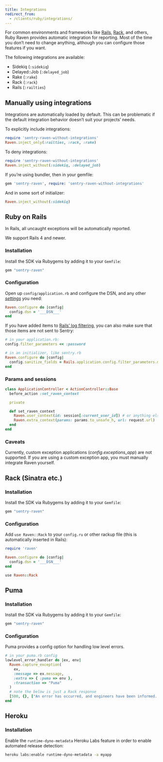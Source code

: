 ```yaml
---
title: Integrations
redirect_from:
  - /clients/ruby/integrations/
---
```


For common environments and frameworks like [Rails](#ruby-on-rails), [Rack](#rack-sinatra-etc), and others, Ruby Raven provides automatic integration for reporting. Most of the time you don’t need to change anything, although you can configure those features if you want.

The following integrations are available:

- Sidekiq (`:sidekiq`)
- Delayed::Job (`:delayed_job`)
- Rake (`:rake`)
- Rack (`:rack`)
- Rails (`:railties`)

## Manually using integrations

Integrations are automatically loaded by default. This can be problematic if the default integration behavior doesn’t suit your projects’ needs.

To explicitly include integrations:

```ruby
require 'sentry-raven-without-integrations'
Raven.inject_only(:railties, :rack, :rake)
```

To deny integrations:

```ruby
require 'sentry-raven-without-integrations'
Raven.inject_without(:sidekiq, :delayed_job)
```

If you’re using bundler, then in your gemfile:

```ruby
gem 'sentry-raven', require: 'sentry-raven-without-integrations'
```

And in some sort of initializer:

```ruby
Raven.inject_without(:sidekiq)
```

## Ruby on Rails

<!-- WIZARD rails -->

In Rails, all uncaught exceptions will be automatically reported.

We support Rails 4 and newer.

### Installation

Install the SDK via Rubygems by adding it to your `Gemfile`:

```ruby
gem "sentry-raven"
```

### Configuration

Open up `config/application.rb` and configure the DSN, and any other [_settings_](/clients/ruby/config/) you need:

```ruby
Raven.configure do |config|
  config.dsn = '___DSN___'
end
```

If you have added items to [Rails’ log filtering](http://guides.rubyonrails.org/action_controller_overview.html#parameters-filtering), you can also make sure that those items are not sent to Sentry:

```ruby
# in your application.rb:
config.filter_parameters << :password

# in an initializer, like sentry.rb
Raven.configure do |config|
  config.sanitize_fields = Rails.application.config.filter_parameters.map(&:to_s)
end
```

### Params and sessions

```ruby
class ApplicationController < ActionController::Base
  before_action :set_raven_context

  private

  def set_raven_context
    Raven.user_context(id: session[:current_user_id]) # or anything else in session
    Raven.extra_context(params: params.to_unsafe_h, url: request.url)
  end
end
```

### Caveats

Currently, custom exception applications (_config.exceptions_app_) are not supported. If you are using a custom exception app, you must manually integrate Raven yourself.

<!-- TODO-ADD-VERIFICATION-EXAMPLE -->

## Rack (Sinatra etc.)

<!-- WIZARD rack -->

### Installation

Install the SDK via Rubygems by adding it to your `Gemfile`:

```ruby
gem "sentry-raven"
```

### Configuration

Add `use Raven::Rack` to your `config.ru` or other rackup file (this is automatically inserted in Rails):

```ruby
require 'raven'

Raven.configure do |config|
  config.dsn = '___DSN___'
end

use Raven::Rack
```

<!-- TODO-ADD-VERIFICATION-EXAMPLE -->

## Puma

### Installation

Install the SDK via Rubygems by adding it to your `Gemfile`:

```ruby
gem "sentry-raven"
```

### Configuration

Puma provides a config option for handling low level errors.

```ruby
# in your puma.rb config
lowlevel_error_handler do |ex, env|
  Raven.capture_exception(
    ex,
    :message => ex.message,
    :extra => { :puma => env },
    :transaction => "Puma"
  )
  # note the below is just a Rack response
  [500, {}, ["An error has occurred, and engineers have been informed. Please reload the page. If you continue to have problems, contact support@example.com\n"]]
end
```

## Heroku

### Installation

Enable the `runtime-dyno-metadata` Heroku Labs feature in order to enable automated release detection:

```bash
heroku labs:enable runtime-dyno-metadata -a myapp
```
